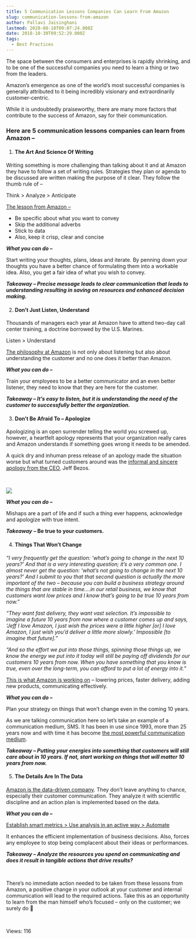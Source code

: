 ```yaml
---
title: 5 Communication Lessons Companies Can Learn From Amazon
slug: communication-lessons-from-amazon
author: Pallavi Jaisinghani
lastmod: 2020-08-18T09:07:24.000Z
date: 2018-10-30T09:52:29.000Z
tags:
  - Best Practices
---
```


The space between the consumers and enterprises is rapidly shrinking, and to be one of the successful companies you need to learn a thing or two from the leaders.


Amazon’s emergence as one of the world’s most successful companies is generally attributed to it being incredibly visionary and extraordinarily customer-centric. 


While it is undoubtedly praiseworthy, there are many more factors that contribute to the success of Amazon, say for their communication.


### Here are 5 communication lessons companies can learn from Amazon –


1. #### **The Art And Science Of Writing**


Writing something is more challenging than talking about it and at Amazon they have to follow a set of writing rules. Strategies they plan or agenda to be discussed are written making the purpose of it clear. They follow the thumb rule of – 


Think > Analyze > Anticipate


[The lesson from Amazon –](https://wisepops.com/5-unexpected-yet-essential-lessons-learned-amazon/)


* Be specific about what you want to convey
* Skip the additional adverbs
* Stick to data
* Also, keep it crisp, clear and concise


***What you can do –*** 


Start writing your thoughts, plans, ideas and iterate. By penning down your thoughts you have a better chance of formulating them into a workable idea. Also, you get a fair idea of what you wish to convey.


***Takeaway – Precise message leads to clear communication that leads to understanding resulting in saving on resources and enhanced decision making.***


2. ####  **Don’t Just Listen, Understand**


Thousands of managers each year at Amazon have to attend two-day call center training, a doctrine borrowed by the U.S. Marines.


Listen > Understand


[The philosophy at Amazon](https://www.salesforce.com/blog/2013/06/jeff-bezos-lessons.html) is not only about listening but also about understanding the customer and no one does it better than Amazon.


***What you can do –*** 


Train your employees to be a better communicator and an even better listener, they need to know that they are here for the customer.


***Takeaway – It’s easy to listen, but it is understanding the need of the customer to successfully better the organization.***


3. ####  **Don’t Be Afraid To – Apologize**


Apologizing is an open surrender telling the world you screwed up, however, a heartfelt apology represents that your organization really cares and Amazon understands if something goes wrong it needs to be amended.


A quick dry and inhuman press release of an apology made the situation worse but what turned customers around was the [informal and sincere apology from the CEO](https://www.salesforce.com/blog/2013/06/jeff-bezos-lessons.html), Jeff Bezos.


 


![](https://images-msg91.s3.ap-south-1.amazonaws.com/content/images/wordpress/2018/10/1118-aplogies-2-100554191-gallery.idge_-300x214.jpg)


***What you can do –***


Mishaps are a part of life and if such a thing ever happens, acknowledge and apologize with true intent.


***Takeaway*** **– Be true to your customers.**


4. ####  **Things That Won’t Change**


*“I very frequently get the question: ‘what’s going to change in the next 10 years?’ And that is a very interesting question; it’s a very common one. I almost never get the question: ‘what’s not going to change in the next 10 years?’ And I submit to you that that second question is actually the more important of the two – because you can build a business strategy around the things that are stable in time….in our retail business, we know that customers want low prices and I know that’s going to be true 10 years from now.”*


*“They want fast delivery, they want vast selection. It’s impossible to imagine a future 10 years from now where a customer comes up and says, ‘Jeff I love Amazon, I just wish the prices were a little higher [or] I love Amazon, I just wish you’d deliver a little more slowly.’ Impossible [to imagine that future].”*


*“And so the effort we put into those things, spinning those things up, we know the energy we put into it today will still be paying off dividends for our customers 10 years from now. When you have something that you know is true, even over the long-term, you can afford to put a lot of energy into it.”*


[This is what Amazon is working on](https://neilpatel.com/blog/lessons-from-jeff-bezos/) – lowering prices, faster delivery, adding new products, communicating effectively.


***What you can do –***


Plan your strategy on things that won’t change even in the coming 10 years. 


As we are talking communication here so let’s take an example of a communication medium, SMS. It has been in use since 1993, more than 25 years now and with time it has become [the most powerful communication medium](https://msg91.com/transactional-sms/?utm_source=blog&utm_medium=int&utm_campaign=amazon).


***Takeaway – Putting your energies into something that customers will still care about in 10 years. If not, start working on things that will matter 10 years from now.***


5. ####  **The Details Are In The Data**


[Amazon is the data-driven company](https://wisepops.com/5-unexpected-yet-essential-lessons-learned-amazon/). They don’t leave anything to chance, especially their customer communication. They analyze it with scientific discipline and an action plan is implemented based on the data.


***What you can do –***


[Establish smart metrics > Use analysis in an active way > Automate](https://msg91.com/sms-campaign/?utm_source=blog&utm_medium=int&utm_campaign=amazon)


It enhances the efficient implementation of business decisions. Also, forces any employee to stop being complacent about their ideas or performances.


***Takeaway – Analyze the resources you spend on communicating and does it result in tangible actions that drive results?***


 


There’s no immediate action needed to be taken from these lessons from Amazon, a positive change in your outlook at your customer and internal communication will lead to the required actions. Take this as an opportunity to learn from the man himself who’s focused – only on the customer; we surely do 🙂 


 


 Views: 116


